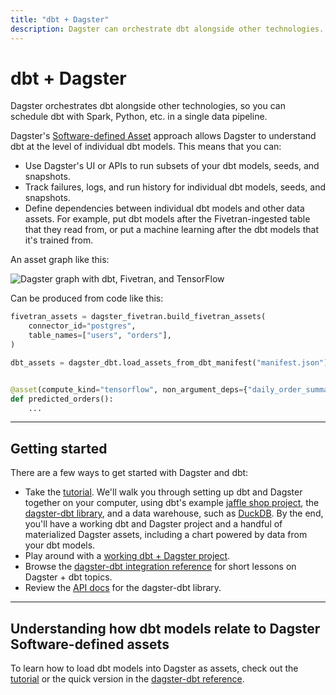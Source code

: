 ```yaml
---
title: "dbt + Dagster"
description: Dagster can orchestrate dbt alongside other technologies.
---
```


# dbt + Dagster

Dagster orchestrates dbt alongside other technologies, so you can schedule dbt with Spark, Python, etc. in a single data pipeline.

Dagster's [Software-defined Asset](/concepts/assets/software-defined-assets) approach allows Dagster to understand dbt at the level of individual dbt models. This means that you can:

- Use Dagster's UI or APIs to run subsets of your dbt models, seeds, and snapshots.
- Track failures, logs, and run history for individual dbt models, seeds, and snapshots.
- Define dependencies between individual dbt models and other data assets. For example, put dbt models after the Fivetran-ingested table that they read from, or put a machine learning after the dbt models that it's trained from.

An asset graph like this:

<!-- ![Dagster graph with dbt, Fivetran, and TensorFlow](/images/integrations/dbt/dagster-dbt-fivetran-tensorflow.png) -->

<Image
alt="Dagster graph with dbt, Fivetran, and TensorFlow"
src="/images/integrations/dbt/dagster-dbt-fivetran-tensorflow.png"
width={1834}
height={1220}
/>

Can be produced from code like this:

```python file=/integrations/dbt/potemkin_dag_for_cover_image.py startafter=start endbefore=end
fivetran_assets = dagster_fivetran.build_fivetran_assets(
    connector_id="postgres",
    table_names=["users", "orders"],
)

dbt_assets = dagster_dbt.load_assets_from_dbt_manifest("manifest.json")


@asset(compute_kind="tensorflow", non_argument_deps={"daily_order_summary"})
def predicted_orders():
    ...
```

---

## Getting started

There are a few ways to get started with Dagster and dbt:

- Take the [tutorial](/integrations/dbt/using-dbt-with-dagster). We'll walk you through setting up dbt and Dagster together on your computer, using dbt's example [jaffle shop project](https://github.com/dbt-labs/jaffle_shop), the [dagster-dbt library](/\_apidocs/libraries/dagster-dbt), and a data warehouse, such as [DuckDB](https://duckdb.org/). By the end, you'll have a working dbt and Dagster project and a handful of materialized Dagster assets, including a chart powered by data from your dbt models.
- Play around with a [working dbt + Dagster project](https://github.com/dagster-io/dagster/tree/master/examples/assets_dbt_python).
- Browse the [dagster-dbt integration reference](/integrations/dbt/reference) for short lessons on Dagster + dbt topics.
- Review the [API docs](/\_apidocs/libraries/dagster-dbt) for the dagster-dbt library.

---

## Understanding how dbt models relate to Dagster Software-defined assets

<DbtModelAssetExplanation />

To learn how to load dbt models into Dagster as assets, check out the [tutorial](/integrations/dbt/using-dbt-with-dagster) or the quick version in the [dagster-dbt reference](/integrations/dbt/reference#loading-dbt-models-from-a-dbt-project).
